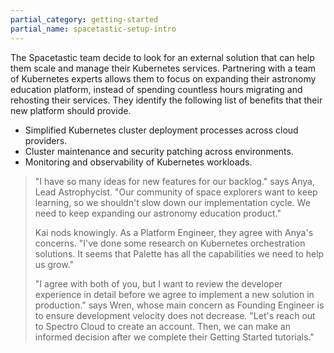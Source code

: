 ```yaml
---
partial_category: getting-started
partial_name: spacetastic-setup-intro
---
```


The Spacetastic team decide to look for an external solution that can help them scale and manage their Kubernetes
services. Partnering with a team of Kubernetes experts allows them to focus on expanding their astronomy education
platform, instead of spending countless hours migrating and rehosting their services. They identify the following list
of benefits that their new platform should provide.

- Simplified Kubernetes cluster deployment processes across cloud providers.
- Cluster maintenance and security patching across environments.
- Monitoring and observability of Kubernetes workloads.

> "I have so many ideas for new features for our backlog." says Anya, Lead Astrophycist. "Our community of space
> explorers want to keep learning, so we shouldn't slow down our implementation cycle. We need to keep expanding our
> astronomy education product."
>
> Kai nods knowingly. As a Platform Engineer, they agree with Anya's concerns. "I've done some research on Kubernetes
> orchestration solutions. It seems that Palette has all the capabilities we need to help us grow."
>
> "I agree with both of you, but I want to review the developer experience in detail before we agree to implement a new
> solution in production." says Wren, whose main concern as Founding Engineer is to ensure development velocity does not
> decrease. "Let's reach out to Spectro Cloud to create an account. Then, we can make an informed decision after we
> complete their Getting Started tutorials."